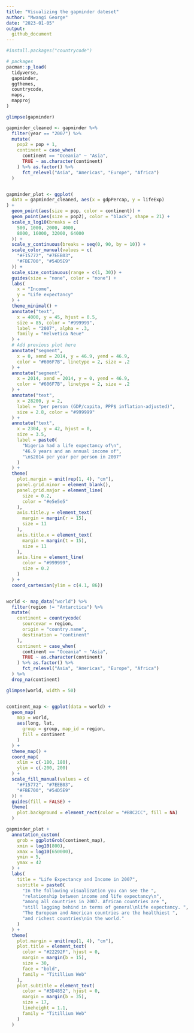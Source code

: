 ```yaml
---
title: "Visualizing the gapminder dateset"
author: "Mwangi George"
date: "2023-01-05"
output: 
  github_document
---
```


```r
#install.packages("countrycode")

# packages
pacman::p_load(
  tidyverse,
  gapminder,
  ggthemes,
  countrycode,
  maps,
  mapproj
)

glimpse(gapminder)

gapminder_cleaned <- gapminder %>%
  filter(year == "2007") %>%
  mutate(
    pop2 = pop + 1,
    continent = case_when(
      continent == "Oceania" ~ "Asia",
      TRUE ~ as.character(continent)
    ) %>% as.factor() %>%
      fct_relevel("Asia", "Americas", "Europe", "Africa")
  )


gapminder_plot <- ggplot(
  data = gapminder_cleaned, aes(x = gdpPercap, y = lifeExp)
) +
  geom_point(aes(size = pop, color = continent)) +
  geom_point(aes(size = pop2), color = "black", shape = 21) +
  scale_x_log10(breaks = c(
    500, 1000, 2000, 4000,
    8000, 16000, 32000, 64000
  )) +
  scale_y_continuous(breaks = seq(0, 90, by = 10)) +
  scale_color_manual(values = c(
    "#F15772", "#7EEB03",
    "#FBE700", "#54D5E9"
  )) +
  scale_size_continuous(range = c(1, 30)) +
  guides(size = "none", color = "none") +
  labs(
    x = "Income",
    y = "Life expectancy"
  ) +
  theme_minimal() +
  annotate("text",
    x = 4000, y = 45, hjust = 0.5,
    size = 85, color = "#999999",
    label = "2007", alpha = .3,
    family = "Helvetica Neue"
  ) +
  # Add previous plot here
  annotate("segment",
    x = 0, xend = 2014, y = 46.9, yend = 46.9,
    color = "#606F7B", linetype = 2, size = .2
  ) +
  annotate("segment",
    x = 2014, xend = 2014, y = 0, yend = 46.9,
    color = "#606F7B", linetype = 2, size = .2
  ) +
  annotate("text",
    x = 28200, y = 2,
    label = "per person (GDP/capita, PPP$ inflation-adjusted)",
    size = 2.8, color = "#999999"
  ) +
  annotate("text",
    x = 2304, y = 42, hjust = 0,
    size = 3.5,
    label = paste0(
      "Nigeria had a life expectancy of\n",
      "46.9 years and an annual income of",
      "\n$2014 per year per person in 2007"
    )
  ) +
  theme(
    plot.margin = unit(rep(1, 4), "cm"),
    panel.grid.minor = element_blank(),
    panel.grid.major = element_line(
      size = 0.2,
      color = "#e5e5e5"
    ),
    axis.title.y = element_text(
      margin = margin(r = 15),
      size = 11
    ),
    axis.title.x = element_text(
      margin = margin(t = 15),
      size = 11
    ),
    axis.line = element_line(
      color = "#999999",
      size = 0.2
    )
  ) +
  coord_cartesian(ylim = c(4.1, 86))


world <- map_data("world") %>%
  filter(region != "Antarctica") %>%
  mutate(
    continent = countrycode(
      sourcevar = region,
      origin = "country.name",
      destination = "continent"
    ),
    continent = case_when(
      continent == "Oceania" ~ "Asia",
      TRUE ~ as.character(continent)
    ) %>% as.factor() %>%
      fct_relevel("Asia", "Americas", "Europe", "Africa")
  ) %>%
  drop_na(continent)

glimpse(world, width = 50)


continent_map <- ggplot(data = world) +
  geom_map(
    map = world,
    aes(long, lat,
      group = group, map_id = region,
      fill = continent
    )
  ) +
  theme_map() +
  coord_map(
    xlim = c(-180, 180),
    ylim = c(-200, 200)
  ) +
  scale_fill_manual(values = c(
    "#F15772", "#7EEB03",
    "#FBE700", "#54D5E9"
  )) +
  guides(fill = FALSE) +
  theme(
    plot.background = element_rect(color = "#B8C2CC", fill = NA)
  )

gapminder_plot +
  annotation_custom(
    grob = ggplotGrob(continent_map),
    xmin = log10(800),
    xmax = log10(650000),
    ymin = 5,
    ymax = 42
  ) +
  labs(
    title = "Life Expectancy and Income in 2007",
    subtitle = paste0(
      "In the following visualization you can see the ",
      "relationship between income and life expectancy\n",
      "among all countries in 2007. African countries are ",
      "still lagging behind in terms of general\nlife expectancy. ",
      "The European and American countries are the healthiest ",
      "and richest countries\nin the world."
    )
  ) +
  theme(
    plot.margin = unit(rep(1, 4), "cm"),
    plot.title = element_text(
      color = "#22292F", hjust = 0,
      margin = margin(b = 15),
      size = 30,
      face = "bold",
      family = "Titillium Web"
    ),
    plot.subtitle = element_text(
      color = "#3D4852", hjust = 0,
      margin = margin(b = 35),
      size = 17,
      lineheight = 1.1,
      family = "Titillium Web"
    )
  )
```

